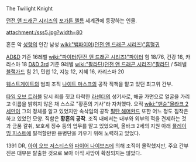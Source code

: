 The Twilight Knight

[[던전 앤 드래곤 시리즈]]의 [[포가튼 렐름]] 세계관에 등장하는 인물. 

attachment:/sss5.jpg?width=80

혼돈 악 [[성향]]의 인간 남성 [[wiki:"뱀파이어(던전 앤 드래곤 시리즈)"흡혈귀]]

[[AD&D]] 기준 16레벨 [[wiki:"파이터(던전 앤 드래곤 시리즈)"파이터]] 힘 18/76, 건강 16, 카리스마 18
[[D&D 3rd]] 기준 9레벨 [[wiki:"팔라딘(던전 앤 드래곤 시리즈)"팔라딘]] / 5레벨 [[블랙가드]] 힘 21, 민첩 12, 지능 12, 지혜 16, 카리스마 20

[[웨스트게이트]]의 범죄 조직 [[나이트 마스크]]의 공작 직책을 맡고 있던 최고위 간부.

[[타임 오브 트러블]] 당시 죄를 짓고 타락한 [[라센더]]의 성기사로, 해골 가면으로 얼굴을 가리고 이름을 밝히지 않은 채 스스로 "황혼의 기사"라 자처했다. 오직 [[wiki:"맨슌"올라크 2세]]만이 그의 정체를 알고 있었지만 속삭임의 공작 [[펄탄 해머완드]] 또한 어느 정도 짐작은 하고 있었던 모양. 직함은 '''황혼의 공작'''. 조직 내에서는 내부와 외부의 적을 견제하는 것과 금품 갈취, 보호세 징수 등의 업무를 맡고 있었으며, 올바크 2세의 지원 아래 [[플레이밍 피스트]]에 필적할만한 용병단을 키우기 위해 노력하고 있었다.

1391 DR, [[아이 오브 저스티스]]와 [[파이어 나이브즈]]에 의해 조직이 몰락했지만, 주요 간부진은 대부분 탈출한 것으로 보아 아직 사망이 확정되지는 않았다.
